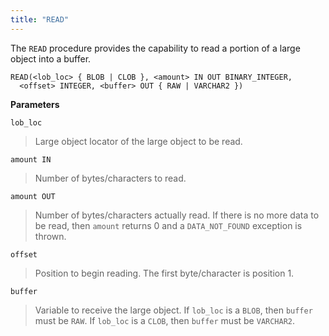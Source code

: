 ```yaml
---
title: "READ"
---
```


The `READ` procedure provides the capability to read a portion of a large object into a buffer.

```
READ(<lob_loc> { BLOB | CLOB }, <amount> IN OUT BINARY_INTEGER,
  <offset> INTEGER, <buffer> OUT { RAW | VARCHAR2 })
```

**Parameters**

`lob_loc`

> Large object locator of the large object to be read.

`amount IN`

> Number of bytes/characters to read.

`amount OUT`

> Number of bytes/characters actually read. If there is no more data to be read, then `amount` returns 0 and a `DATA_NOT_FOUND` exception is thrown.

`offset`

> Position to begin reading. The first byte/character is position 1.

`buffer`

> Variable to receive the large object. If `lob_loc` is a `BLOB`, then `buffer` must be `RAW`. If `lob_loc` is a `CLOB`, then `buffer` must be `VARCHAR2`.
